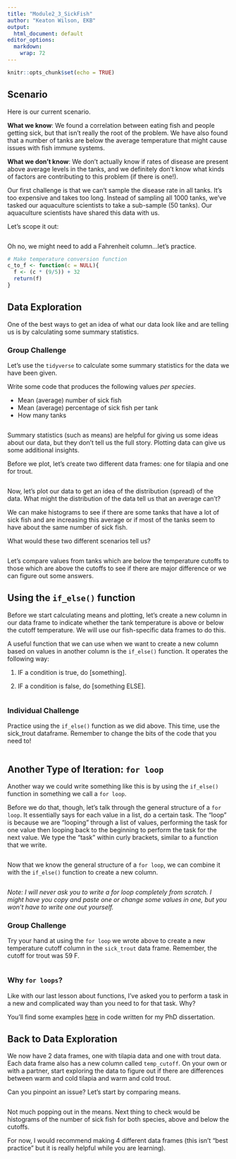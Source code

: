 ```yaml
---
title: "Module2_3_SickFish"
author: "Keaton Wilson, EKB"
output:
  html_document: default
editor_options: 
  markdown: 
    wrap: 72
---
```


```r
knitr::opts_chunk$set(echo = TRUE)
```

## Scenario

Here is our current scenario.

**What we know**: We found a correlation between eating fish and people
getting sick, but that isn't really the root of the problem. We have
also found that a number of tanks are below the average temperature that
might cause issues with fish immune systems.

**What we don't know**: We don't actually know if rates of disease are
present above average levels in the tanks, and we definitely don't know
what kinds of factors are contributing to this problem (if there is
one!).

Our first challenge is that we can't sample the disease rate in all
tanks. It's too expensive and takes too long. Instead of sampling all
1000 tanks, we've tasked our aquaculture scientists to take a sub-sample
(50 tanks). Our aquaculture scientists have shared this data with us.

Let's scope it out:

```r

```

Oh no, we might need to add a Fahrenheit column...let's practice.

```r
# Make temperature conversion function
c_to_f <- function(c = NULL){
  f <- (c * (9/5)) + 32
  return(f)
}


```

## Data Exploration

One of the best ways to get an idea of what our data look like and are
telling us is by calculating some summary statistics.

### Group Challenge

Let's use the `tidyverse` to calculate some summary statistics for the
data we have been given.

Write some code that produces the following values *per species*.

-   Mean (average) number of sick fish
-   Mean (average) percentage of sick fish per tank
-   How many tanks

```r

```

Summary statistics (such as means) are helpful for giving us some ideas
about our data, but they don't tell us the full story. Plotting data can
give us some additional insights.

Before we plot, let's create two different data frames: one for tilapia
and one for trout.

```r

```

Now, let's plot our data to get an idea of the distribution (spread) of
the data. What might the distribution of the data tell us that an
average can't?

We can make histograms to see if there are some tanks that have a lot of
sick fish and are increasing this average or if most of the tanks seem
to have about the same number of sick fish.

What would these two different scenarios tell us?

```r

```

Let's compare values from tanks which are below the temperature cutoffs
to those which are above the cutoffs to see if there are major
difference or we can figure out some answers.

## Using the `if_else()` function

Before we start calculating means and plotting, let's create a new
column in our data frame to indicate whether the tank temperature is
above or below the cutoff temperature. We will use our fish-specific
data frames to do this.

A useful function that we can use when we want to create a new column
based on values in another column is the `if_else()` function. It
operates the following way:

1.  IF a condition is true, do [something].

2.  IF a condition is false, do [something ELSE].

```r

```

### Individual Challenge

Practice using the `if_else()` function as we did above. This time, use
the sick_trout dataframe. Remember to change the bits of the code that
you need to!

```r

```

## Another Type of Iteration: `for loop`

Another way we could write something like this is by using the
`if_else()` function in something we call a `for loop`.

Before we do that, though, let's talk through the general structure of a
`for loop`. It essentially says for each value in a list, do a certain
task. The "loop" is because we are "looping" through a list of values,
performing the task for one value then looping back to the beginning to
perform the task for the next value. We type the "task" within curly
brackets, similar to a function that we write.

```r

```

Now that we know the general structure of a `for loop`, we can combine
it with the `if_else()` function to create a new column.

```r

```

*Note: I will never ask you to write a for loop completely from scratch.
I might have you copy and paste one or change some values in one, but
you won't have to write one out yourself.*

### Group Challenge

Try your hand at using the `for loop` we wrote above to create a new
temperature cutoff column in the `sick_trout` data frame. Remember, the
cutoff for trout was 59 F.

```r

```

### Why `for loops`?

Like with our last lesson about functions, I've asked you to perform a
task in a new and complicated way than you need to for that task. Why?

You'll find some examples
[here](https://github.com/bleds22e/PP_shifts/blob/master/scripts/functions.R)
in code written for my PhD dissertation.

## Back to Data Exploration

We now have 2 data frames, one with tilapia data and one with trout
data. Each data frame also has a new column called `temp_cutoff`. On
your own or with a partner, start exploring the data to figure out if
there are differences between warm and cold tilapia and warm and cold
trout.

Can you pinpoint an issue? Let's start by comparing means.

```r

```

Not much popping out in the means. Next thing to check would be
histograms of the number of sick fish for both species, above and below
the cutoffs.

For now, I would recommend making 4 different data frames (this isn't
"best practice" but it is really helpful while you are learning).

```r

```
